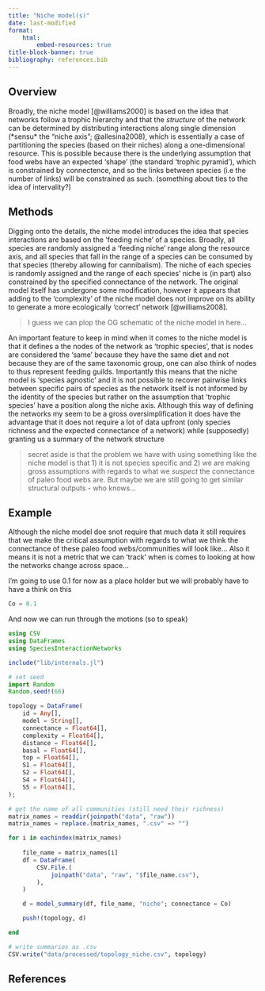 ```yaml
---
title: "Niche model(s)"
date: last-modified
format:
    html:
        embed-resources: true
title-block-banner: true
bibliography: references.bib
---
```


## Overview

Broadly, the niche model [@williams2000] is based on the idea that networks follow a trophic hierarchy and that the *structure* of the network can be determined by distributing interactions along single dimension (\*sensu\* the “niche axis”; @allesina2008), which is essentially a case of partitioning the species (based on their niches) along a one-dimensional resource. This is possible because there is the underlying assumption that food webs have an expected 'shape' (the standard 'trophic pyramid'), which is constrained by connectence, and so the links between species (i.e the number of links) will be constrained as such. (something about ties to the idea of intervality?)

## Methods

Digging onto the details, the niche model introduces the idea that species interactions are based on the 'feeding niche' of a species. Broadly, all species are randomly assigned a 'feeding niche' range along the resource axis, and all species that fall in the range of a species can be consumed by that species (thereby allowing for cannibalism). The niche of each species is randomly assigned and the range of each species' niche is (in part) also constrained by the specified connectance of the network. The original model itself has undergone some modification, however it appears that adding to the 'complexity' of the niche model does not improve on its ability to generate a more ecologically 'correct' network [@williams2008].

> I guess we can plop the OG schematic of the niche model in here...

An important feature to keep in mind when it comes to the niche model is that it defines a the nodes of the network as 'trophic species', that is nodes are considered the 'same' because they have the same diet and not because they are of the same taxonomic group, one can also think of nodes to thus represent feeding guilds. Importantly this means that the niche model is 'species agnostic' and it is not possible to recover pairwise links between specific pairs of species as the network itself is not informed by the identity of the species but rather on the assumption that 'trophic species' have a position along the niche axis. Although this way of defining the networks my seem to be a gross oversimplification it does have the advantage that it does not require a lot of data upfront (only species richness and the expected connectance of a network) while (supposedly) granting us a summary of the network structure

> secret aside is that the problem we have with using something like the niche model is that 1) it is not species specific and 2) we are making gross assumptions with regards to what we *suspect* the connectance of paleo food webs are. But maybe we are still going to get similar structural outputs - who knows...

## Example

Although the niche model doe snot require that much data it still requires that we make the critical assumption with regards to what we think the connectance of these paleo food webs/communities will look like... Also it means it is not a metric that we can 'track' when is comes to looking at how the networks change across space...

I'm going to use 0.1 for now as a place holder but we will probably have to have a think on this

```julia

Co = 0.1

```

And now we can run through the motions (so to speak)

```julia

using CSV
using DataFrames
using SpeciesInteractionNetworks

include("lib/internals.jl")

# set seed
import Random
Random.seed!(66)

topology = DataFrame(
    id = Any[],
    model = String[],
    connectance = Float64[],
    complexity = Float64[],
    distance = Float64[],
    basal = Float64[],
    top = Float64[],
    S1 = Float64[],
    S2 = Float64[],
    S4 = Float64[],
    S5 = Float64[],
);

# get the name of all communities (still need their richness)
matrix_names = readdir(joinpath("data", "raw"))
matrix_names = replace.(matrix_names, ".csv" => "")

for i in eachindex(matrix_names)
    
    file_name = matrix_names[i]
    df = DataFrame(
        CSV.File.(
            joinpath("data", "raw", "$file_name.csv"),
        ),
    )

    d = model_summary(df, file_name, "niche"; connectance = Co)

    push!(topology, d)

end

# write summaries as .csv
CSV.write("data/processed/topology_niche.csv", topology)

```

## References {.unnumbered}

::: {#refs}
:::